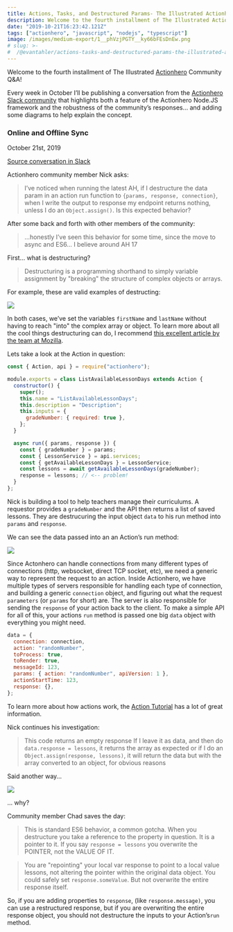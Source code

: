 ```yaml
---
title: Actions, Tasks, and Destructured Params- The Illustrated Actionhero Community QA
description: Welcome to the fourth installment of The Illustrated Actionhero Community Q&A!
date: "2019-10-21T16:23:42.121Z"
tags: ["actionhero", "javascript", "nodejs", "typescript"]
image: /images/medium-export/1__phVzjPGTY__ky66bFEsDnEw.png
# slug: >-
#  /@evantahler/actions-tasks-and-destructured-params-the-illustrated-actionhero-community-q-a-a3128f41b2ee
---
```


Welcome to the fourth installment of The Illustrated [Actionhero](https://www.actionherojs.com/) Community Q&A!

Every week in October I’ll be publishing a conversation from the [Actionhero Slack community](http://slack.actionherojs.com/) that highlights both a feature of the Actionhero Node.JS framework and the robustness of the community’s responses… and adding some diagrams to help explain the concept.

### Online and Offline Sync

October 21st, 2019

[Source conversation in Slack](https://actionherojs.slack.com/archives/C04EVSUSD/p1566736126151100)

Actionhero community member Nick asks:

> I’ve noticed when running the latest AH, if I destructure the data param in an action run function to `{params, response, connection}`, when I write the output to response my endpoint returns nothing, unless I do an `Object.assign()`. Is this expected behavior?

After some back and forth with other members of the community:

> …honestly I’ve seen this behavior for some time, since the move to async and ES6… I believe around AH 17

First… what is destructuring?

> Destructuring is a programming shorthand to simply variable assignment by "breaking" the structure of complex objects or arrays.

For example, these are valid examples of destructing:

![](/images/medium-export/1__phVzjPGTY__ky66bFEsDnEw.png)

In both cases, we’ve set the variables `firstName` and `lastName` without having to reach "into" the complex array or object. To learn more about all the cool things destructuring can do, I recommend [this excellent article by the team at Mozilla](https://hacks.mozilla.org/2015/05/es6-in-depth-destructuring/).

Lets take a look at the Action in question:

```js
const { Action, api } = require("actionhero");

module.exports = class ListAvailableLessonDays extends Action {
  constructor() {
    super();
    this.name = "ListAvailableLessonDays";
    this.description = "Description";
    this.inputs = {
      gradeNumber: { required: true },
    };
  }

  async run({ params, response }) {
    const { gradeNumber } = params;
    const { LessonService } = api.services;
    const { getAvailableLessonDays } = LessonService;
    const lessons = await getAvailableLessonDays(gradeNumber);
    response = lessons; // <-- problem!
  }
};
```

Nick is building a tool to help teachers manage their curriculums. A requestor provides a `gradeNumber` and the API then returns a list of saved lessons. They are destrucuring the input object `data` to his run method into `params` and `response`.

We can see the data passed into an an Action’s run method:

![](/images/medium-export/1__R8PFi8FBcnld8uXKCwBzVQ.png)

Since Actonhero can handle connections from many different types of connections (http, websocket, direct TCP socket, etc), we need a generic way to represent the request to an action. Inside Actionhero, we have multiple types of servers responsible for handling each type of connection, and building a generic `connection` object, and figuring out what the request `parameters` (or `params` for short) are. The server is also responsible for sending the `response` of your action back to the client. To make a simple API for all of this, your actions `run` method is passed one big `data` object with everything you might need.

```js
data = {
  connection: connection,
  action: "randomNumber",
  toProcess: true,
  toRender: true,
  messageId: 123,
  params: { action: "randomNumber", apiVersion: 1 },
  actionStartTime: 123,
  response: {},
};
```

To learn more about how actions work, the [Action Tutorial](https://docs.actionherojs.com/tutorial-actions.html) has a lot of great information.

Nick continues his investigation:

> This code returns an empty response If I leave it as data, and then do `data.response = lessons`, it returns the array as expected or if I do an `Object.assign(response, lessons)`, it will return the data but with the array converted to an object, for obvious reasons

Said another way…

![](/images/medium-export/1__WjivaLxe__ZdJ6RMcgRxVYw.png)

… why?

Community member Chad saves the day:

> This is standard ES6 behavior, a common gotcha. When you destructure you take a reference to the property in question. It is a pointer to it. If you say `response = lessons` you overwrite the POINTER, not the VALUE OF IT.

> You are "repointing" your local var response to point to a local value lessons, not altering the pointer within the original data object. You could safely set `response.someValue`. But not overwrite the entire response itself.

So, if you are adding properties to `response`, (like `response.message)`, you can use a restructured response, but if you are overwriting the entire response object, you should not destructure the inputs to your Action’s`run` method.
